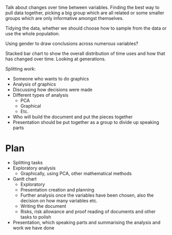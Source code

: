 Talk about changes over time between variables. Finding the best way to pull data together, picking a big group which are all related or some smaller groups which are only informative amongst themselves.

Tidying the data, whether we should choose how to sample from the data or use the whole population.

Using gender to draw conclusions across numerous variables?

Stacked bar chart to show the overall distribution of time uses and how that has changed over time. Looking at generations.

Splitting work:

+ Someone who wants to do graphics
+ Analysis of graphics
+ Discussing how decisions were made
+ Different types of analysis
	+ PCA
	+ Graphical
	+ Etc.
+ Who will build the document and put the pieces together
+ Presentation should be put together as a group to divide up speaking parts

# Plan

+ Splitting tasks
+ Exploratory analysis
	+ Graphically, using PCA, other mathematical methods
+ Gantt chart
	+ Exploratory
	+ Presentation creation and planning
	+ Further analysis once the variables have been chosen, also the decision on how many variables etc.
	+ Writing the document
	+ Risks, risk allowance and proof reading of documents and other tasks to polish
+ Presentation, which speaking parts and summarising the analysis and work we have done
